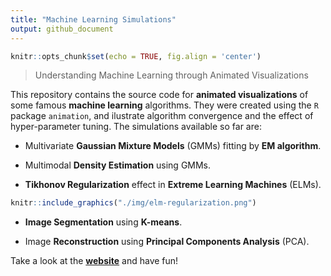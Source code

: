 ```yaml
---
title: "Machine Learning Simulations"
output: github_document
---
```


```r
knitr::opts_chunk$set(echo = TRUE, fig.align = 'center')
```

> Understanding Machine Learning through Animated Visualizations 

This repository contains the source code for **animated visualizations** of some famous **machine learning** algorithms. They were created using the `R` package `animation`, and ilustrate algorithm convergence and the effect of hyper-parameter tuning. The simulations available so far are:

- Multivariate **Gaussian Mixture Models** (GMMs) fitting by **EM algorithm**.

- Multimodal **Density Estimation** using GMMs.

- **Tikhonov Regularization** effect in **Extreme Learning Machines** (ELMs).

```r
knitr::include_graphics("./img/elm-regularization.png")
```

- **Image Segmentation** using **K-means**.

- Image **Reconstruction** using **Principal Components Analysis** (PCA).

Take a look at the **[website](davpinto.github.io/ml-simulations)** and have fun!
